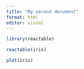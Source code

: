 ```yaml
---
title: "My second document"
format: html
editor: visual
---
```


```r
library(reactable)
```



```r
reactable(iris)
```


```r
plot(iris)
```

